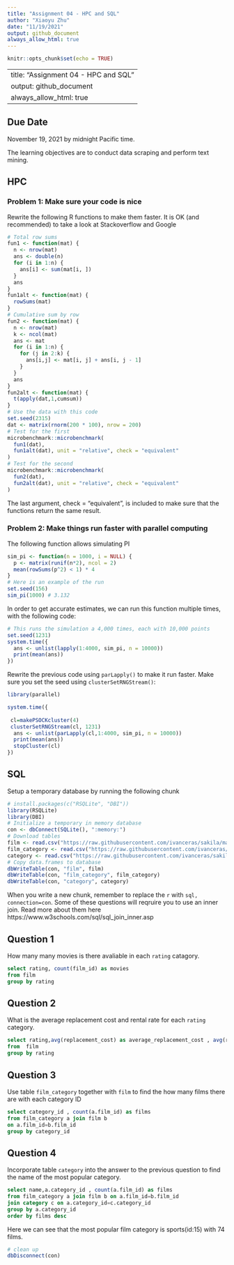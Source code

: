 ```yaml
---
title: "Assignment 04 - HPC and SQL"
author: "Xiaoyu Zhu"
date: "11/19/2021"
output: github_document
always_allow_html: true
---
```


```r
knitr::opts_chunk$set(echo = TRUE)
```

---
title: "Assignment 04 - HPC and SQL"
output: github_document
always_allow_html: true
---

## Due Date

November 19, 2021 by midnight Pacific time.

The learning objectives are to conduct data scraping and perform text mining.

## HPC

### Problem  1: Make sure your code is nice
Rewrite the following R functions to make them faster. It is OK (and recommended) to take a look at Stackoverflow and Google

```r
# Total row sums
fun1 <- function(mat) {
  n <- nrow(mat)
  ans <- double(n) 
  for (i in 1:n) {
    ans[i] <- sum(mat[i, ])
  }
  ans
}
fun1alt <- function(mat) {
  rowSums(mat)
}
# Cumulative sum by row
fun2 <- function(mat) {
  n <- nrow(mat)
  k <- ncol(mat)
  ans <- mat
  for (i in 1:n) {
    for (j in 2:k) {
      ans[i,j] <- mat[i, j] + ans[i, j - 1]
    }
  }
  ans
}
fun2alt <- function(mat) {
  t(apply(dat,1,cumsum))
}
# Use the data with this code
set.seed(2315)
dat <- matrix(rnorm(200 * 100), nrow = 200)
# Test for the first
microbenchmark::microbenchmark(
  fun1(dat),
  fun1alt(dat), unit = "relative", check = "equivalent"
)
# Test for the second
microbenchmark::microbenchmark(
  fun2(dat),
  fun2alt(dat), unit = "relative", check = "equivalent"
)
```

The last argument, check = “equivalent”, is included to make sure that the functions return the same result.

### Problem 2: Make things run faster with parallel computing
The following function allows simulating PI

```r
sim_pi <- function(n = 1000, i = NULL) {
  p <- matrix(runif(n*2), ncol = 2)
  mean(rowSums(p^2) < 1) * 4
}
# Here is an example of the run
set.seed(156)
sim_pi(1000) # 3.132
```

In order to get accurate estimates, we can run this function multiple times, with the following code:

```r
# This runs the simulation a 4,000 times, each with 10,000 points
set.seed(1231)
system.time({
  ans <- unlist(lapply(1:4000, sim_pi, n = 10000))
  print(mean(ans))
})
```

Rewrite the previous code using `parLapply()` to make it run faster. Make sure you set the seed using `clusterSetRNGStream()`:

```r

library(parallel)

system.time({
  
 cl=makePSOCKcluster(4)
 clusterSetRNGStream(cl, 1231)
  ans <- unlist(parLapply(cl,1:4000, sim_pi, n = 10000))
  print(mean(ans))
  stopCluster(cl)
})
```

## SQL

Setup a temporary database by running the following chunk

```r
# install.packages(c("RSQLite", "DBI"))
library(RSQLite)
library(DBI)
# Initialize a temporary in memory database
con <- dbConnect(SQLite(), ":memory:")
# Download tables
film <- read.csv("https://raw.githubusercontent.com/ivanceras/sakila/master/csv-sakila-db/film.csv")
film_category <- read.csv("https://raw.githubusercontent.com/ivanceras/sakila/master/csv-sakila-db/film_category.csv")
category <- read.csv("https://raw.githubusercontent.com/ivanceras/sakila/master/csv-sakila-db/category.csv")
# Copy data.frames to database
dbWriteTable(con, "film", film)
dbWriteTable(con, "film_category", film_category)
dbWriteTable(con, "category", category)
```

When you write a new chunk, remember to replace the `r` with `sql, connection=con`. Some of these questions will reqruire you to use an  inner join. Read more about them here https://www.w3schools.com/sql/sql_join_inner.asp

## Question 1

How many many movies is there avaliable in each `rating` catagory.

```sql
select rating, count(film_id) as movies
from film
group by rating
```

## Question 2

What is the average replacement cost and rental rate for each `rating` category.

```sql
select rating,avg(replacement_cost) as average_replacement_cost , avg(rental_rate) as average_rental_rate
from  film 
group by rating
```

## Question 3

Use table `film_category` together with `film` to find the how many films there are with each category ID 

```sql
select category_id , count(a.film_id) as films
from film_category a join film b
on a.film_id=b.film_id
group by category_id
```
## Question 4

Incorporate table `category` into the answer to the previous question to find the name of the most popular category.

```sql
select name,a.category_id , count(a.film_id) as films
from film_category a join film b on a.film_id=b.film_id
join category c on a.category_id=c.category_id 
group by a.category_id
order by films desc
```

Here we can see that the most popular film category is sports(id:15) with 74 films.


```r
# clean up
dbDisconnect(con) 
```